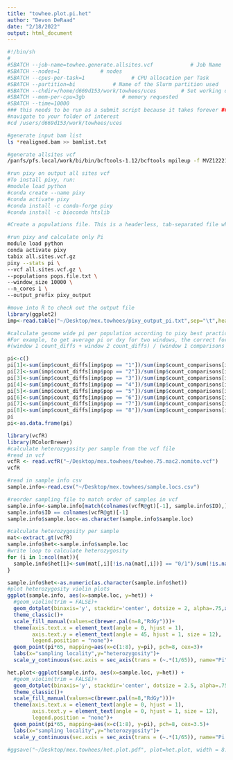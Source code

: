 ```yaml
---
title: "towhee.plot.pi.het"
author: "Devon DeRaad"
date: "2/18/2022"
output: html_document
---
```


```bash
#!/bin/sh
#
#SBATCH --job-name=towhee.generate.allsites.vcf            # Job Name
#SBATCH --nodes=1             # nodes
#SBATCH --cpus-per-task=1               # CPU allocation per Task
#SBATCH --partition=bi            # Name of the Slurm partition used
#SBATCH --chdir=/home/d669d153/work/towhees/uces        # Set working d$
#SBATCH --mem-per-cpu=3gb            # memory requested
#SBATCH --time=10000
### this needs to be run as a submit script because it takes forever ###
#navigate to your folder of interest
#cd /users/d669d153/work/towhees/uces

#generate input bam list
ls *realigned.bam >> bamlist.txt

#generate allsites vcf
/panfs/pfs.local/work/bi/bin/bcftools-1.12/bcftools mpileup -f MVZ122216_only_UCE.fasta -b bamlist.txt | /panfs/pfs.local/work/bi/bin/bcftools-1.12/bcftools call -m -Oz -f GQ -o all.sites.vcf.gz
```

```bash
#run pixy on output all sites vcf
#To install pixy, run:
#module load python
#conda create --name pixy
#conda activate pixy
#conda install -c conda-forge pixy
#conda install -c bioconda htslib

#Create a populations file. This is a headerless, tab-separated file where the first column contains sample names (exactly as represented in the VCF), and the second column contains population names.

#run pixy and calculate only Pi
module load python
conda activate pixy
tabix all.sites.vcf.gz
pixy --stats pi \
--vcf all.sites.vcf.gz \
--populations pops.file.txt \
--window_size 10000 \
--n_cores 1 \
--output_prefix pixy_output
```

```r
#move into R to check out the output file
library(ggplot2)
imp<-read.table("~/Desktop/mex.towhees/pixy_output_pi.txt",sep="\t",header=T)

#calculate genome wide pi per population according to pixy best practices
#For example, to get average pi or dxy for two windows, the correct forumla is:
#(window 1 count_diffs + window 2 count_diffs) / (window 1 comparisons + window 2 comparisons)

pi<-c()
pi[1]<-sum(imp$count_diffs[imp$pop == "1"])/sum(imp$count_comparisons[imp$pop == "1"])
pi[2]<-sum(imp$count_diffs[imp$pop == "2"])/sum(imp$count_comparisons[imp$pop == "2"])
pi[3]<-sum(imp$count_diffs[imp$pop == "3"])/sum(imp$count_comparisons[imp$pop == "3"])
pi[4]<-sum(imp$count_diffs[imp$pop == "4"])/sum(imp$count_comparisons[imp$pop == "4"])
pi[5]<-sum(imp$count_diffs[imp$pop == "5"])/sum(imp$count_comparisons[imp$pop == "5"])
pi[6]<-sum(imp$count_diffs[imp$pop == "6"])/sum(imp$count_comparisons[imp$pop == "6"])
pi[7]<-sum(imp$count_diffs[imp$pop == "7"])/sum(imp$count_comparisons[imp$pop == "7"])
pi[8]<-sum(imp$count_diffs[imp$pop == "8"])/sum(imp$count_comparisons[imp$pop == "8"])
pi
pi<-as.data.frame(pi)
```

```r
library(vcfR)
library(RColorBrewer)
#calculate heterozygosity per sample from the vcf file
#read in vcf
vcfR <- read.vcfR("~/Desktop/mex.towhees/towhee.75.mac2.nomito.vcf")
vcfR

#read in sample info csv
sample.info<-read.csv("~/Desktop/mex.towhees/sample.locs.csv")

#reorder sampling file to match order of samples in vcf
sample.info<-sample.info[match(colnames(vcfR@gt)[-1], sample.info$ID),]
sample.info$ID == colnames(vcfR@gt)[-1]
sample.info$sample.loc<-as.character(sample.info$sample.loc)

#calculate heterozygosity per sample
mat<-extract.gt(vcfR)
sample.info$het<-sample.info$sample.loc
#write loop to calculate heterozygosity
for (i in 1:ncol(mat)){
  sample.info$het[i]<-sum(mat[,i][!is.na(mat[,i])] == "0/1")/sum(!is.na(mat[,i]))
}

sample.info$het<-as.numeric(as.character(sample.info$het))
#plot heterozygosity violin plots
ggplot(sample.info, aes(x=sample.loc, y=het)) + 
  #geom_violin(trim = FALSE)+
  geom_dotplot(binaxis='y', stackdir='center', dotsize = 2, alpha=.75,aes(fill=sample.loc))+
  theme_classic()+
  scale_fill_manual(values=c(brewer.pal(n=8,"RdGy")))+
  theme(axis.text.x = element_text(angle = 0, hjust = 1),
        axis.text.y = element_text(angle = 45, hjust = 1, size = 12),
        legend.position = "none")+
  geom_point(pi*65, mapping=aes(x=c(1:8), y=pi), pch=8, cex=3)+
  labs(x="sampling locality",y="heterozygosity")+
  scale_y_continuous(sec.axis = sec_axis(trans = (~.*(1/65)), name="Pi"))

het.plot<-ggplot(sample.info, aes(x=sample.loc, y=het)) + 
  #geom_violin(trim = FALSE)+
  geom_dotplot(binaxis='y', stackdir='center', dotsize = 2.5, alpha=.75,aes(fill=sample.loc))+
  theme_classic()+
  scale_fill_manual(values=c(brewer.pal(n=8,"RdGy")))+
  theme(axis.text.x = element_text(angle = 0, hjust = 1),
        axis.text.y = element_text(angle = 0, hjust = 1, size = 12),
        legend.position = "none")+
  geom_point(pi*65, mapping=aes(x=c(1:8), y=pi), pch=8, cex=3.5)+
  labs(x="sampling locality",y="heterozygosity")+
  scale_y_continuous(sec.axis = sec_axis(trans = (~.*(1/65)), name="Pi (*)"))

#ggsave("~/Desktop/mex.towhees/het.plot.pdf", plot=het.plot, width = 8.5, height = 2.3, units = "in")

```


